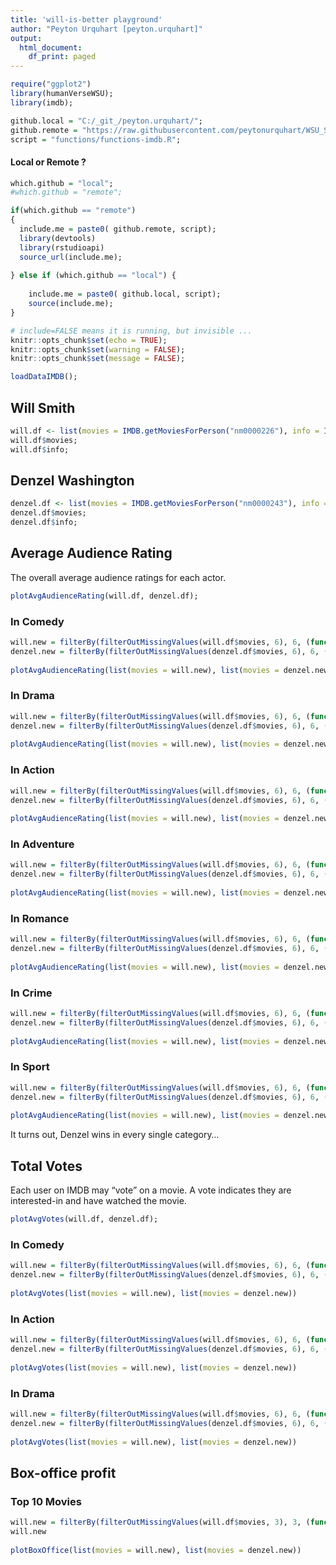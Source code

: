 ```yaml
---
title: 'will-is-better playground'
author: "Peyton Urquhart [peyton.urquhart]"
output:
  html_document:
    df_print: paged
---
```


```r
require("ggplot2")
library(humanVerseWSU);
library(imdb);
```

```r
github.local = "C:/_git_/peyton.urquhart/";
github.remote = "https://raw.githubusercontent.com/peytonurquhart/WSU_STAT_419/main/";
script = "functions/functions-imdb.R";
```

#### Local or Remote ?

```r
which.github = "local";
#which.github = "remote";
```

```r
if(which.github == "remote")
{
  include.me = paste0( github.remote, script);
  library(devtools)
  library(rstudioapi)
  source_url(include.me);
  
} else if (which.github == "local") {
  
    include.me = paste0( github.local, script);
    source(include.me);
}
```

```r
# include=FALSE means it is running, but invisible ...
knitr::opts_chunk$set(echo = TRUE);
knitr::opts_chunk$set(warning = FALSE);
knitr::opts_chunk$set(message = FALSE);
```

```r
loadDataIMDB();
```

## Will Smith

```r
will.df <- list(movies = IMDB.getMoviesForPerson("nm0000226"), info = IMDB.getPersonInfo("nm0000226"));
will.df$movies;
will.df$info;
```

## Denzel Washington

```r
denzel.df <- list(movies = IMDB.getMoviesForPerson("nm0000243"), info = IMDB.getPersonInfo("nm0000243"));
denzel.df$movies;
denzel.df$info;
```

## Average Audience Rating

The overall average audience ratings for each actor.

```r
plotAvgAudienceRating(will.df, denzel.df);
```


### In Comedy

```r

will.new = filterBy(filterOutMissingValues(will.df$movies, 6), 6, (function(x) {grepl("Comedy", x)}))
denzel.new = filterBy(filterOutMissingValues(denzel.df$movies, 6), 6, (function(x) {grepl("Comedy", x)}))
                       
plotAvgAudienceRating(list(movies = will.new), list(movies = denzel.new))
```

### In Drama

```r

will.new = filterBy(filterOutMissingValues(will.df$movies, 6), 6, (function(x) {grepl("Drama", x)}))
denzel.new = filterBy(filterOutMissingValues(denzel.df$movies, 6), 6, (function(x) {grepl("Drama", x)}))
                       
plotAvgAudienceRating(list(movies = will.new), list(movies = denzel.new))
```

### In Action

```r

will.new = filterBy(filterOutMissingValues(will.df$movies, 6), 6, (function(x) {grepl("Action", x)}))
denzel.new = filterBy(filterOutMissingValues(denzel.df$movies, 6), 6, (function(x) {grepl("Action", x)}))
                       
plotAvgAudienceRating(list(movies = will.new), list(movies = denzel.new))
```

### In Adventure

```r

will.new = filterBy(filterOutMissingValues(will.df$movies, 6), 6, (function(x) {grepl("Adventure", x)}))
denzel.new = filterBy(filterOutMissingValues(denzel.df$movies, 6), 6, (function(x) {grepl("Adventure", x)}))
                       
plotAvgAudienceRating(list(movies = will.new), list(movies = denzel.new))
```

### In Romance

```r

will.new = filterBy(filterOutMissingValues(will.df$movies, 6), 6, (function(x) {grepl("Romance", x)}))
denzel.new = filterBy(filterOutMissingValues(denzel.df$movies, 6), 6, (function(x) {grepl("Romance", x)}))
                       
plotAvgAudienceRating(list(movies = will.new), list(movies = denzel.new))
```

### In Crime

```r

will.new = filterBy(filterOutMissingValues(will.df$movies, 6), 6, (function(x) {grepl("Crime", x)}))
denzel.new = filterBy(filterOutMissingValues(denzel.df$movies, 6), 6, (function(x) {grepl("Crime", x)}))
                       
plotAvgAudienceRating(list(movies = will.new), list(movies = denzel.new))
```

### In Sport

```r

will.new = filterBy(filterOutMissingValues(will.df$movies, 6), 6, (function(x) {grepl("Sport", x)}))
denzel.new = filterBy(filterOutMissingValues(denzel.df$movies, 6), 6, (function(x) {grepl("Sport", x)}))
                       
plotAvgAudienceRating(list(movies = will.new), list(movies = denzel.new))
```

It turns out, Denzel wins in every single category...


## Total Votes

Each user on IMDB may "vote" on a movie. A vote indicates they are interested-in 
and have watched the movie.

```r
plotAvgVotes(will.df, denzel.df);
```

### In Comedy

```r

will.new = filterBy(filterOutMissingValues(will.df$movies, 6), 6, (function(x) {grepl("Comedy", x)}))
denzel.new = filterBy(filterOutMissingValues(denzel.df$movies, 6), 6, (function(x) {grepl("Comedy", x)}))
                       
plotAvgVotes(list(movies = will.new), list(movies = denzel.new))
```

### In Action

```r

will.new = filterBy(filterOutMissingValues(will.df$movies, 6), 6, (function(x) {grepl("Action", x)}))
denzel.new = filterBy(filterOutMissingValues(denzel.df$movies, 6), 6, (function(x) {grepl("Action", x)}))
                       
plotAvgVotes(list(movies = will.new), list(movies = denzel.new))
```

### In Drama

```r

will.new = filterBy(filterOutMissingValues(will.df$movies, 6), 6, (function(x) {grepl("Drama", x)}))
denzel.new = filterBy(filterOutMissingValues(denzel.df$movies, 6), 6, (function(x) {grepl("Drama", x)}))
                       
plotAvgVotes(list(movies = will.new), list(movies = denzel.new))
```

## Box-office profit

### Top 10 Movies

```r

will.new = filterBy(filterOutMissingValues(will.df$movies, 3), 3, (function(x) {x <= 10}))
will.new
                       
plotBoxOffice(list(movies = will.new), list(movies = denzel.new))
```

























